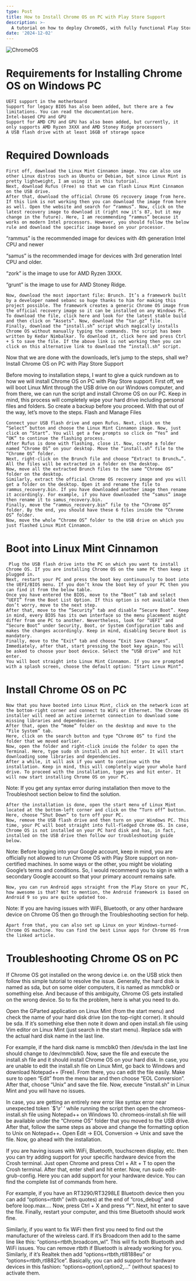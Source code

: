 ```yaml
---
type: Post
title: How to Install Chrome OS on PC with Play Store Support
description: >-
  A tutorial on how to deploy ChromeOS, with fully functional Play Store support, on your desktop PC
date: '2024-12-02'
---
```


![ChromeOS](https://images.unsplash.com/photo-1668853907314-e93ecf0526bc?ixlib=rb-4.0.3&q=90&fm=jpg&crop=entropy&cs=srgb&w=2048)

# Requirements for Installing Chrome OS on Windows PC

    UEFI support in the motherboard
    Support for legacy BIOS has also been added, but there are a few limitations. You can read the documentation here.
    Intel-based CPU and GPU
    Support for AMD CPU and GPU has also been added, but currently, it only supports AMD Ryzen 3XXX and AMD Stoney Ridge processors
    A USB flash drive with at least 16GB of storage space

# Required Downloads

    First off, download the Linux Mint Cinnamon image. You can also use other Linux distros such as Ubuntu or Debian, but since Linux Mint is pretty lightweight, I am using it in this tutorial.
    Next, download Rufus (Free) so that we can flash Linux Mint Cinnamon on the USB drive.
    After that, download the official Chrome OS recovery image from here. If this link is not working then you can download the image from here as well. Open the website and search for “rammus”. Now, click on the latest recovery image to download it (right now it’s 87, but it may change in the future). Here, I am recommending “rammus” because it works on modern Intel processors. However, you should follow the below rule and download the specific image based on your processor.

“rammus” is the recommended image for devices with 4th generation Intel CPU and newer

“samus” is the recommended image for devices with 3rd generation Intel CPU and older.

“zork” is the image to use for AMD Ryzen 3XXX.

“grunt” is the image to use for AMD Stoney Ridge.

    Now, download the most important file: Brunch. It’s a framework built by a developer named sebanc so huge thanks to him for making this project possible. The framework creates a generic Chrome OS image from the official recovery image so it can be installed on any Windows PC. To download the file, click here and look for the latest stable build and then click on “Assets”. Now, download the “tar.gz” file.
    Finally, download the “install.sh” script which magically installs Chrome OS without manually typing the commands. The script has been written by Kedar Nimbalkar. To download it, click here and press Ctrl + S to save the file. If the above link is not working then you can click on this alternative link to download the “install.sh” script.

Now that we are done with the downloads, let’s jump to the steps, shall we?
Install Chrome OS on PC with Play Store Support

Before moving to installation steps, I want to give a quick rundown as to how we will install Chrome OS on PC with Play Store support. First off, we will boot Linux Mint through the USB drive on our Windows computer, and from there, we can run the script and install Chrome OS on our PC. Keep in mind, this process will completely wipe your hard drive including personal files and folders. So create a backup before you proceed. With that out of the way, let’s move to the steps.
Flash and Manage Files

    Connect your USB flash drive and open Rufus. Next, click on the “Select” button and choose the Linux Mint Cinnamon image. Now, just click on “Start”. You will get a few prompts so click on “Yes” and “OK” to continue the flashing process.
    After Rufus is done with flashing, close it. Now, create a folder named “Chrome OS” on your desktop. Move the “install.sh” file to the “Chrome OS” folder.
    Next, right-click on the Brunch file and choose “Extract to Brunch…”. All the files will be extracted in a folder on the desktop.
    Now, move all the extracted Brunch files to the same “Chrome OS” folder on the desktop.
    Similarly, extract the official Chrome OS recovery image and you will get a folder on the desktop. Open it and rename the file to rammus_recovery.bin. If you have downloaded another image then rename it accordingly. For example, if you have downloaded the “samus” image then rename it to samus_recovery.bin.
    Finally, move the “rammus_recovery.bin” file to the “Chrome OS” folder. By the end, you should have these 6 files inside the “Chrome OS” folder.
    Now, move the whole “Chrome OS” folder to the USB drive on which you just flashed Linux Mint Cinnamon.

# Boot into Linux Mint Cinnamon

     Plug the USB flash drive into the PC on which you want to install Chrome OS. If you are installing Chrome OS on the same PC then keep it plugged in.
    Next, restart your PC and press the boot key continuously to boot into the UEFI/BIOS menu. If you don’t know the boot key of your PC then you can find it from the below table.
    Once you have entered the BIOS, move to the “Boot” tab and select “UEFI” from the Boot List Option. If this option is not available then don’t worry, move to the next step.
    After that, move to the “Security” tab and disable “Secure Boot”. Keep in mind, every BIOS has its own interface so the menu placement might differ from one PC to another. Nevertheless, look for “UEFI” and “Secure Boot” under Security, Boot, or System Configuration tabs and makes the changes accordingly. Keep in mind, disabling Secure Boot is mandatory.
    Finally, move to the “Exit” tab and choose “Exit Save Changes“. Immediately, after that, start pressing the boot key again. You will be asked to choose your boot device. Select the “USB drive” and hit enter.
    You will boot straight into Linux Mint Cinnamon. If you are prompted with a splash screen, choose the default option: “Start Linux Mint“.

# Install Chrome OS on PC

    Now that you have booted into Linux Mint, click on the network icon at the bottom-right corner and connect to WiFi or Ethernet. The Chrome OS installer will need an active internet connection to download some missing libraries and dependencies.
    After that, open the “Home” folder on the desktop and move to the “File System” tab.
    Here, click on the search button and type “Chrome OS” to find the folder that we moved earlier.
    Now, open the folder and right-click inside the folder to open the Terminal. Here, type sudo sh install.sh and hit enter. It will start downloading some libraries and dependencies.
    After a while, it will ask if you want to continue with the installation. Keep in mind, this will completely wipe your whole hard drive. To proceed with the installation, type yes and hit enter. It will now start installing Chrome OS on your PC.

Note: If you get any syntax error during installation then move to the Troubleshoot section below to find the solution.

    After the installation is done, open the start menu of Linux Mint located at the bottom-left corner and click on the “Turn off” button. Here, choose “Shut Down” to turn off your PC.
    Now, remove the USB flash drive and then turn on your Windows PC. This time, your PC will boot straight into full-fledged Chrome OS. In case, Chrome OS is not installed on your PC hard disk and has, in fact, installed on the USB drive then follow our troubleshooting guide below.

Note: Before logging into your Google account, keep in mind, you are officially not allowed to run Chrome OS with Play Store support on non-certified machines. In some ways or the other, you might be violating Google’s terms and conditions. So, I would recommend you to sign in with a secondary Google account so that your primary account remains safe.

    Now, you can run Android apps straight from the Play Store on your PC, how awesome is that? Not to mention, the Android framework is based on Android 9 so you are quite updated too.

Note: If you are having issues with WiFi, Bluetooth, or any other hardware device on Chrome OS then go through the Troubleshooting section for help.

    Apart from that, you can also set up Linux on your Windows-turned-Chrome OS machine. You can find the best Linux apps for Chrome OS from the linked article.

# Troubleshooting Chrome OS on PC

If Chrome OS got installed on the wrong device i.e. on the USB stick then follow this simple tutorial to resolve the issue. Generally, the hard disk is named as sda, but on some older computers, it is named as mmcblk0 or something else. And because of this ambiguity, Chrome OS gets installed on the wrong device. So to fix the problem, here is what you need to do.

Open the GParted application on Linux Mint (from the start menu) and check the name of your hard disk drive (on the top-right corner). It should be sda. If it’s something else then note it down and open install.sh file using Vim editor on Linux Mint (just search in the start menu). Replace sda with the actual hard disk name in the last line.

For example, if the hard disk name is mmcblk0 then /dev/sda in the last line should change to /dev/mmcblk0. Now, save the file and execute the install.sh file and it should install Chrome OS on your hard disk. In case, you are unable to edit the install.sh file on Linux Mint, go back to Windows and download Notepad++ (Free). From there, you can edit the file easily. Make sure to open “Edit” from the menu bar and then choose “EOL Conversion”. After that, choose “Unix” and save the file. Now, execute “install.sh” in Linux Mint and you will have no issues.

In case, you are getting an entirely new error like syntax error near unexpected token `$’\r’ ‘ while running the script then open the chromeos-install.sh file using Notepad++ on Windows 10. chromeos-install.sh file will be available under the “Chrome OS” folder that you moved to the USB drive. After that, follow the same steps as above and change the formatting option to Unix on Notepad++. Open Edit -> EOL Conversion -> Unix and save the file. Now, go ahead with the installation.

If you are having issues with WiFi, Bluetooth, touchscreen display, etc. then you can try adding support for your specific hardware device from the Crosh terminal. Just open Chrome and press Ctrl + Alt + T to open the Crosh terminal. After that, enter shell and hit enter. Now, run sudo edit-grub-config. Here you can add support for your hardware device. You can find the complete list of commands from here.

For example, if you have an RT3290/RT3298LE Bluetooth device then you can add “options=rtbth” (with quotes) at the end of “cros_debug” and before loop.max…. Now, press Ctrl + X and press “Y”. Next, hit enter to save the file. Finally, restart your computer, and this time Bluetooth should work fine.

Similarly, if you want to fix WiFi then first you need to find out the manufacturer of the wireless card. If it’s Broadcom then add to the same line like this: “options=rtbth,broadcom_wl”. This will fix both Bluetooth and WiFi issues. You can remove rtbth if Bluetooth is already working for you. Similarly, if it’s Realtek then add “options=rtbth,rtl8188eu” or “options=rtbth,rtl8821ce”. Basically, you can add support for hardware devices in this fashion: “options=option1,option2,…” (without spaces) to activate them.